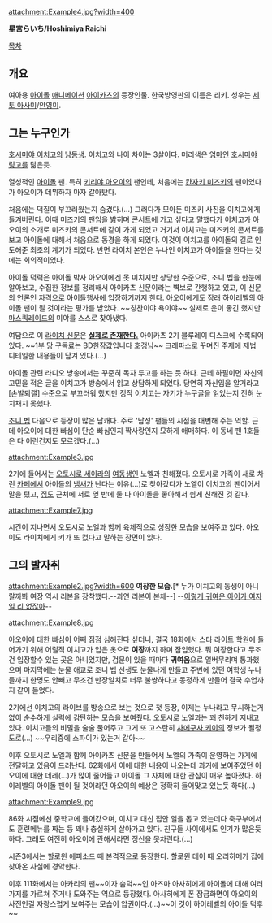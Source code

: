 attachment:Example4.jpg?width=400

'''星宮らいち/Hoshimiya Raichi'''

[[목차]]

== 개요 ==
여아용 [[아이돌]] [[애니메이션]] [[아이카츠]]의 등장인물. 한국방영판의 이름은 리키. 성우는 [[세토 아사미]]/[[안영미(성우)|안영미]].

== 그는 누구인가 ==
[[호시미야 이치고]]의 [[남동생]]. 이치고와 나이 차이는 3살이다. 머리색은 [[엄마]]인 [[호시미야 링고]]를 닮은듯.

열성적인 [[아이돌]] 팬. 특히 [[키리야 아오이]]의 팬인데, 처음에는 [[칸자키 미즈키]]의 팬이었다가 아오이가 데뷔하자 마자 갈아탔다.

처음에는 덕질이 부끄러웠는지 숨겼다.(...) 그러다가 모아둔 미즈키 사진을 이치고에게 들켜버린다. 이때 미즈키의 팬임을 밝히며 콘서트에 가고 싶다고 말했다가 이치고가 아오이의 소개로 미즈키의 콘서트에 같이 가게 되었고 거기서 이치고는 미즈키의 콘서트를 보고 아이돌에 대해서 처음으로 동경을 하게 되었다. 이것이 이치고를 아이돌의 길로 인도해준 최초의 계기가 되었다. 반면 라이치 본인은 누나인 이치고가 아이돌을 한다는 것에는 회의적이었다.

아이돌 덕력은 아이돌 박사 아오이에겐 못 미치지만 상당한 수준으로, 조니 벱을 한눈에 알아보고, 수집한 정보를 정리해서 아이카츠 신문이라는 벽보로 간행하고 있고, 이 신문의 언론인 자격으로 아이돌행사에 입장하기까지 한다. 아오이에게도 장래 하이레벨의 아이돌 팬이 될 것이라는 평가를 받았다. ~~칭찬이야 욕이야~~ 실제로 운이 좋긴 했지만 [[마스쿼레이드]]의 미야를 스스로 찾아냈다.

여담으로 이 [http://rigvedawiki.net/r1/wiki.php/%ED%98%B8%EC%8B%9C%EB%AF%B8%EC%95%BC%20%EB%9D%BC%EC%9D%B4%EC%B9%98?action=download&value=Example11.jpg 라이치 신문]은 [http://rigvedawiki.net/r1/wiki.php/%ED%98%B8%EC%8B%9C%EB%AF%B8%EC%95%BC%20%EB%9D%BC%EC%9D%B4%EC%B9%98?action=download&value=Example12.jpg '''실제로 존재한다.'''] 아이카츠 2기 블루레이 디스크에 수록되어 있다. ~~1부 당 구독료는 BD한장값입니다 호갱님~~ 크레파스로 꾸며진 주제에 제법 디테일한 내용들이 담겨 있다.(...)

아이돌 관련 라디오 방송에서는 꾸준히 독자 투고를 하는 듯 하다. 근데 하필이면 자신의 고민을 적은 글을 이치고가 방송에서 읽고 상담하게 되었다. 당연히 자신임을 알거라고 [손발퇴갤] 수준으로 부끄러워 했지만 정작 이치고는 자기가 누구글을 읽었는지 전혀 눈치채지 못했다.

[[조니 벱]] 다음으로 등장이 많은 남캐다. 주로 '남성' 팬들의 시점을 대변해 주는 역할. 근데 아오이에 대한 빠심이 단순 빠심인지 짝사랑인지 묘하게 애매하다. 이 동네 팬 1호들은 다 이런건지도 모르겠다.(...)

attachment:Example3.jpg

2기에 들어서는 [[오토시로 세이라]]의 [[여동생]]인 노엘과 친해졌다. 오토시로 가족이 새로 차린 [[카페]]에서 아이돌의 [[냄새]]가 난다는 이유(...)로 찾아갔다가 노엘이 이치고의 팬이어서 말을 텄고, [[집]]도 근처에 서로 옆 반에 둘 다 아이돌을 좋아해서 쉽게 친해진 것 같다.

attachment:Example7.jpg

시간이 지나면서 오토시로 노엘과 함께 육체적으로 성장한 모습을 보여주고 있다. 아오이도 라이치에게 키가 또 컸다고 말하는 장면이 있다.

== 그의 발자취 ==
attachment:Example2.jpg?width=600 
'''여장한 모습.'''[* 누가 이치고의 동생이 아니랄까봐 여장 역시 리본을 장착했다.--과연 리본이 본체--] --[[이렇게 귀여운 아이가 여자일 리 없잖아]]--

attachment:Example8.jpg

아오이에 대한 빠심이 어째 점점 심해진다 싶더니, 결국 18화에서 스타 라이트 학원에 들어가기 위해 어릴적 이치고가 입은 옷으로 '''여장'''까지 하며 잠입했다. 뭐 여장한다고 무조건 입장할수 있는 곳은 아니었지만, 검문이 있을 때마다 '''귀여움'''으로 얼버무리며 통과했으며 마지막에는 눈물 애교로 조니 벱 선생도 눈물나게 만들고 주변에 있던 여학생 누나들까지 한명도 안빼고 무조건 만장일치로 너무 불쌍하다고 동정하게 만들어 결국 수업까지 같이 들었다.

2기에선 이치고의 라이브를 방송으로 보는 것으로 첫 등장, 이제는 누나라고 무시하는거 없이 순수하게 실력에 감탄하는 모습을 보여줬다. 오토시로 노엘과는 꽤 친하게 지내고 있다. 이치고들의 비밀을 술술 풀어주고 그게 또 고스란히 [[사에구사 키이]]의 정보가 될정도로(...) ~~우리중에 스파이가 있는거 같아~~

이후 오토시로 노엘과 함께 아이카츠 신문을 만들어서 노엘의 가족이 운영하는 가게에 전달하고 있음이 드러난다. 62화에서 이에 대한 내용이 나오는데 과거에 보여주었던 아오이에 대한 데레(...)가 많이 줄어들고 아이돌 그 자체에 대한 관심이 매우 높아졌다. 하이레벨의 아이돌 팬이 될 것이라던 아오이의 예상은 정확히 들어맞고 있는듯 하다(...)

attachment:Example9.jpg

86화 시점에선 중학교에 들어갔으며, 이치고 대신 집안 일을 돕고 있는데다 축구부에서도 훈련메뉴를 짜는 등 꽤나 충실하게 살아가고 있다. 친구들 사이에서도 인기가 많은듯 하다. 그래도 여전히 아오이에 관해서라면 정신을 못차린다.(...)

시즌3에서는 할로윈 에피소드 때 본격적으로 등장한다. 할로윈 데이 때 오리히메가 집에 찾아온 사실에 경악한다. 

이후 111화에서는 아카리의 팬~~이자 숨덕~~인 아즈마 아사히에게 아이돌에 대해 여러가지를 가르쳐 주거나 도와주는 역으로 등장했다. 아사히에게 폰 잠금화면이 아오이의 사진인걸 자랑스럽게 보여주는 모습이 압권이다.(...)~~이 것이 하이레벨의 아이돌 덕후~~
